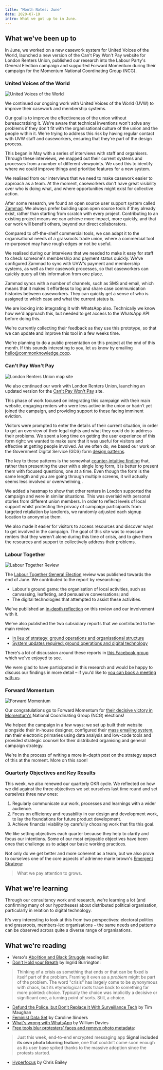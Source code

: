 ```yaml
---
title: "Month Notes: June"
date: 2020-07-10
intro: What we got up to in June.
---
```

## What we've been up to

In June, we worked on a new casework system for United Voices of the World, launched a new version of the Can't Pay Won't Pay website for London Renters Union, published our research into the Labour Party's General Election campaign and supported Forward Momentum during their campaign for the Momentum National Coordinating Group (NCG).

### United Voices of the World

![United  Voices of the World](../../assets/uvw.jpg)

We continued our ongoing work with United Voices of the World (UVW) to improve their casework and membership systems. 

Our goal is to improve the effectiveness of the union without bureaucratising it. We're aware that technical inventions won't solve any problems if they don't fit with the organisational culture of the union and the people within it. We're trying to address this risk by having regular contact with UVW staff and caseworkers, ensuring that they're part of the design process.

This began in May with a series of interviews with staff and organisers. Through these interviews, we mapped out their current systems and processes from a number of different viewpoints. We used this to identify where we could improve things and prioritise features for a new system.

We realised from our interviews that we need to make casework easier to approach as a team. At the moment, caseworkers don't have great visibility over who is doing what, and where opportunities might exist for collective action.

After some research, we found an open source user support system called [Zammad](https://zammad.org/). We always prefer building upon open source tools if they already exist, rather than starting from scratch with every project. Contributing to an existing project means we can achieve more impact, more quickly, and that our work will benefit others, beyond our direct collaborators. 

Compared to off-the-shelf commercial tools, we can adapt it to the organisational needs of a grassroots trade union, where a commercial tool re-purposed may have rough edges or not be useful.

We realised during our interviews that we needed to make it easy for staff to check someone's membership and payment status quickly. We've configured Zammad to sync with UVW's payment and membership systems, as well as their casework processes, so that caseworkers can quickly query all this information from one place.

Zammad syncs with a number of channels, such as SMS and email, which means that it makes it effortless to log and share case communication histories between caseworkers. They can quickly get a sense of who is assigned to which case and what the current status is. 

We are looking into integrating it with WhatsApp also. Technically we know how we'd approach this, but needed to get access to the WhatsApp API before doing this.

We're currently collecting their feedback as they use this prototype, so that we can update and improve this tool in a few weeks time.

We're planning to do a public presentation on this project at the end of this month. If this sounds interesting to you, let us know by emailing hello@commonknowledge.coop.

### Can't Pay Won't Pay

![London Renters Union map site](../../assets/London_Renters_Union.jpg)

We also continued our work with London Renters Union, launching an updated version for the [Can't Pay Won't Pay](https://londonrentersunion.org/cantpaywontpay/) site.

This phase of work focused on integrating this campaign with their main website, engaging renters who were less active in the union or hadn't yet joined the campaign, and providing support to those facing imminent eviction.

Visitors were prompted to enter the details of their current situation, in order to get an overview of their legal rights and what they could do to address their problems. We spent a long time on getting the user experience of this form right: we wanted to make sure that it was useful for visitors and effective at getting people involved. As we often do, we based our work on the Government Digital Service (GDS) form [design patterns](https://design-system.service.gov.uk/patterns/). 

The key to these patterns is the somewhat [counter-intuitive finding](https://www.gov.uk/service-manual/design/form-structure#start-with-one-thing-per-page) that, rather than presenting the user with a single long form, it is better to present them with focused questions, one at a time. Even though the form is the same length and you are going through multiple screens, it will actually seems less involved or overwhelming,.

We added a heatmap to show that other renters in London supported the campaign and were in similar situations. This was overlaid with personal stories from different union members. In order to reflect levels of local support whilst protecting the privacy of campaign participants from targeted retaliation by landlords, we randomly adjusted each signup location to anonymise them.

We also made it easier for visitors to access resources and discover ways to get involved in the campaign. The goal of this site was to reassure renters that they weren't alone during this time of crisis, and to give them the resources and support to collectively address their problems.

### Labour Together

![Labour Together Review](../../assets/labour-together.jpg)

The [Labour Together General Election](https://electionreview.labourtogether.uk/) review was published towards the end of June. We contributed to the report by researching:

- Labour's ground game: the organisation of local activities, such as canvassing, leafleting, and persuasive conversations; and
- The digital technologies that attempted to assist these activities.

We've published an [in-depth reflection](https://commonknowledge.coop/writing/labour-together) on this review and our involvement with it. 

We've also published the two subsidiary reports that we contributed to the main review:

- [In lieu of strategy: ground operations and organisational structure](https://commonknowledge.github.io/labour-together-ge2019-review/in-lieu-of-strategy.html)
- [System updates required: ground operations and digital technology](https://commonknowledge.github.io/labour-together-ge2019-review/system-updates-required.html)

There's a lot of discussion around these reports in [this Facebook group](https://www.facebook.com/groups/LabourTogetherGEReviewTakingItForward/) which we've enjoyed to see.

We were glad to have participated in this research and would be happy to discuss our findings in more detail – if you'd like to [you can book a meeting with us](https://commonknowledge.youcanbook.me/).

### Forward Momentum

![Forward Momentum](../../assets/forward-momentum.png)

Our congratulations go to Forward Momentum for [their decisive victory in Momentum's](https://labourlist.org/2020/07/victory-for-forward-momentum-candidates-as-lansman-steps-down/) National Coordinating Group (NCG) elections!

We helped the campaign in a few ways: we set up built their website alongside their in-house designer, configured their [mass emailing system](actionnetwork.org/), ran their electronic primaries using data analysis and low-code tools and provided strategic counsel for their distributed organising and general campaign strategy.

We're in the process of writing a more in-depth post on the strategy aspect of this at the moment. More on this soon!

### Quarterly Objectives and Key Results

This week, we also renewed our quarterly OKR cycle. We reflected on how we did against the three objectives we set ourselves last time round and set ourselves three new ones:

1. Regularly communicate our work, processes and learnings with a wider audience.
2. Focus on efficiency and reusability in our design and development work, to lay the foundations for future product development.
3. Achieve financial viability by carefully choosing work that fits this goal.

We like setting objectives each quarter because they help to clarify and focus our intentions. Some of our most enjoyable objectives have been ones that challenge us to adapt our basic working practices. 

Not only do we get better and more coherent as a team, but we also prove to ourselves one of the core aspects of adrienne marie brown's [Emergent Strategy](https://www.akpress.org/emergentstrategy.html):

> What we pay attention to grows.

## What we're learning

Through our consultancy work and research, we're learning a lot (and confirming many of our hypotheses) about distributed political organisation, particularly in relation to digital technology. 

It's very interesting to look at this from two perspectives: electoral politics and grassroots, members-led organisations – the same needs and patterns can be observed across quite a diverse range of organisations.

## What we're reading

- Verso's [Abolition and Black Struggle](https://www.versobooks.com/lists/4732-abolition-and-black-struggle) reading list
- [Don't Hold your Breath](https://www.generationc.xyz/ingrid-burrington) by Ingrid Burrington:

> Thinking of a crisis as something that ends or that can be fixed is itself part of the problem. Framing it even as a *problem* might be part of the problem. The word "crisis" has largely come to be synonymous with chaos, but its etymological roots trace back to something far more pointed: choice. Typically the choice was implicitly a decisive or significant one, a turning point of sorts. Still, a choice.

- [​Defund the Police, but Don’t Replace It With Surveillance Tech](https://onezero.medium.com/defund-the-police-but-dont-replace-it-with-surveillance-tech-64f911fc6d6e) by Tim Maughan
- [Feminist Data Set](https://carolinesinders.com/feminist-data-set/) by Caroline Sinders
- [What's wrong with WhatsApp](https://www.theguardian.com/technology/2020/jul/02/whatsapp-groups-conspiracy-theories-disinformation-democracy) by William Davies
- [Free tools blur protesters’ faces and remove photo metadata](https://techcrunch.com/2020/06/06/protesters-blur-faces-anonymize-photos/):

> Just this week, end-to-end encrypted messaging app **Signal included its own photo blurring feature**, one that couldn’t come soon enough as its user base spiked thanks to the massive adoption since the protests started.

- [Hyperfocus](https://alifeofproductivity.com/hyperfocus/) by Chris Bailey
